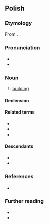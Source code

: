 ==Polish==
{{wp|lang=pl}}

===Etymology===
From {{etyl|gmh|pl}} {{m|gmh|*būding||building, structure}}.

===Pronunciation===
* {{pl-IPA}}
* {{audio|pl|Pl-budynek.ogg|Audio}}

===Noun===
{{pl-noun|m-in}}

# [[building]]
#: {{syn|pl|budowla|gmach}}

====Declension====
{{pl-decl-noun-m-in|budyn|k|u|budynek}}

====Related terms====
* {{l|pl|buda}}
* {{l|pl|budować}}
* {{l|pl|budulec}}

====Descendants====
* {{desc|be|буды́нак|bor=1}}
* {{desc|uk|буди́нок|bor=1}}

===References===
* {{R:ru:Chernykh|page=321|vol=1|здание}}

===Further reading===
* {{R:pl:WSJP}}
* {{R:PWN}}

{{c|pl|Buildings}}